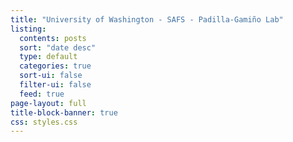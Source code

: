 ```yaml
---
title: "University of Washington - SAFS - Padilla-Gamiño Lab"
listing:
  contents: posts
  sort: "date desc"
  type: default
  categories: true
  sort-ui: false
  filter-ui: false
  feed: true
page-layout: full
title-block-banner: true
css: styles.css
---
```



